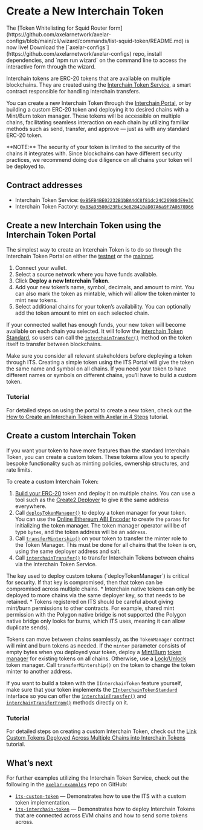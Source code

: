 # Create a New Interchain Token

<Callout emoji="⭐">
  The [Token Whitelisting for Squid Router
  form](https://github.com/axelarnetwork/axelar-configs/blob/main/cli/wizard/commands/list-squid-token/README.md) is now live! Download
  the [`axelar-configs`](https://github.com/axelarnetwork/axelar-configs) repo, install dependencies, and `npm run wizard` on the command line to
  access the interactive form through the wizard.
</Callout>


Interchain tokens are ERC-20 tokens that are available on multiple blockchains. They are created using the [Interchain Token Service](https://github.com/axelarnetwork/interchain-token-service/blob/main/contracts/InterchainTokenService.sol), a smart contract responsible for handling interchain transfers.

You can create a new Interchain Token through the [Interchain Portal](https://interchain.axelar.dev/), or by building a custom ERC-20 token and deploying it to desired chains with a Mint/Burn token manager. These tokens will be accessible on multiple chains, facilitating seamless interaction on each chain by utilizing familiar methods such as send, transfer, and approve — just as with any standard ERC-20 token.

<Callout emoji="🚨">
  **NOTE:** The security of your token is limited to the security of the chains
  it integrates with. Since blockchains can have different security practices,
  we recommend doing due diligence on all chains your token will be deployed to.
</Callout>

## Contract addresses

- Interchain Token Service: [`0xB5FB4BE02232B1bBA4dC8f81dc24C26980dE9e3C`](https://etherscan.io/address/0xB5FB4BE02232B1bBA4dC8f81dc24C26980dE9e3C)
- Interchain Token Factory: [`0x83a93500d23Fbc3e82B410aD07A6a9F7A0670D66`](https://etherscan.io/address/0x83a93500d23Fbc3e82B410aD07A6a9F7A0670D66)

## Create a new Interchain Token using the Interchain Token Portal

The simplest way to create an Interchain Token is to do so through the Interchain Token Portal on either the [testnet](https://testnet.interchain.axelar.dev/) or the [mainnet](https://interchain.axelar.dev/).

1. Connect your wallet.
1. Select a source network where you have funds available.
1. Click **Deploy a new Interchain Token**.
1. Add your new token’s name, symbol, decimals, and amount to mint. You can also mark the token as mintable, which will allow the token minter to mint new tokens.  
1. Select additional chains for your token’s availability. You can optionally add the token amount to mint on each selected chain.

If your connected wallet has enough funds, your new token will become available on each chain you selected. It will follow the [Interchain Token Standard](https://github.com/axelarnetwork/interchain-token-service/blob/main/contracts/interfaces/IInterchainTokenStandard.sol), so users can call the [`interchainTransfer()`](https://github.com/axelarnetwork/interchain-token-service/blob/9223108211b977d9138fdd67d5b4a641fc35c18c/contracts/interfaces/IInterchainTokenService.sol#L210) method on the token itself to transfer between blockchains.

<Callout emoji="💡">
  Make sure you consider all relevant stakeholders before deploying a token
  through ITS. Creating a simple token using the ITS Portal will give the token
  the same name and symbol on all chains. If you need your token to have
  different names or symbols on different chains, you’ll have to build a custom
  token.
</Callout>

### Tutorial

For detailed steps on using the portal to create a new token, check out the [How to Create an Interchain Token with Axelar in 4 Steps](https://axelar.network/blog/how-to-create-an-interchain-token-with-axelar-in-4-steps) tutorial.

## Create a custom Interchain Token

If you want your token to have more features than the standard Interchain Token, you can create a custom token. These tokens allow you to specify bespoke functionality such as minting policies, ownership structures, and rate limits.

To create a custom Interchain Token:

1. [Build your ERC-20](https://docs.alchemy.com/docs/how-to-create-an-erc-20-token-4-steps) token and deploy it on multiple chains. You can use a tool such as the [Create2 Deployer](/dev/solidity-utilities#create2-deployer) to give it the same address everywhere.
1. Call [`deployTokenManager()`](https://github.com/axelarnetwork/interchain-token-service/blob/9edc4318ac1c17231e65886eea72c0f55469d7e5/contracts/InterchainTokenService.sol#L276) to deploy a token manager for your token. You can use the [Online Ethereum ABI Encoder](https://adibas03.github.io/online-ethereum-abi-encoder-decoder/#/encode) to create the `params` for initializing the token manager. The token manager operator will be of type `bytes`, and the token address will be an `address`.
1. Call [`transferMintership()`](https://github.com/axelarnetwork/interchain-token-service/blob/9223108211b977d9138fdd67d5b4a641fc35c18c/contracts/utils/Minter.sol#L31) on your token to transfer the minter role to the Token Manager. This must be done for all chains that the token is on, using the same deployer address and salt.
1. Call [`interchainTransfer()`](https://github.com/axelarnetwork/interchain-token-service/blob/9223108211b977d9138fdd67d5b4a641fc35c18c/contracts/interfaces/IInterchainTokenService.sol#L210) to transfer Interchain Tokens between chains via the Interchain Token Service.

<Callout emoji="🚨">
   The key used to deploy custom tokens (`deployTokenManager`) is critical for security. If that key is compromised, then that token can be compromised across multiple chains. 
  * Interchain native tokens can only be deployed to more chains via the same deployer key, so that needs to be retained.
  * Tokens registered on ITS should be careful about giving mint/burn permissions to other contracts. For example, shared mint permission with the Polygon native bridge is not supported (the Polygon native bridge only looks for burns, which ITS uses, meaning it can allow duplicate sends).
</Callout>

Tokens can move between chains seamlessly, as the `TokenManager` contract will mint and burn tokens as needed. If the `minter` parameter consists of empty bytes when you deployed your token, deploy a [Mint/Burn](/dev/send-tokens/glossary#mintburn) [token manager](/dev/send-tokens/glossary#token-manager) for existing tokens on all chains. Otherwise, use a [Lock/Unlock](/dev/send-tokens/glossary#lockunlock) token manager. Call `transferMintership()` on the token to change the token minter to another address.

If you want to build a token with the `IInterchainToken` feature yourself, make sure that your token implements the [`IInterchainTokenStandard`](https://github.com/axelarnetwork/interchain-token-service/blob/v1.0.0/contracts/interfaces/IInterchainTokenStandard.sol) interface so you can offer the [`interchainTransfer()`](https://github.com/axelarnetwork/interchain-token-service/blob/9edc4318ac1c17231e65886eea72c0f55469d7e5/contracts/interfaces/IInterchainTokenStandard.sol#L19) and [`interchainTransferFrom()`](https://github.com/axelarnetwork/interchain-token-service/blob/9edc4318ac1c17231e65886eea72c0f55469d7e5/contracts/interfaces/IInterchainTokenStandard.sol#L36) methods directly on it.

### Tutorial

For detailed steps on creating a custom Interchain Token, check out the [Link Custom Tokens Deployed Across Multiple Chains into Interchain Tokens](/dev/send-tokens/interchain-tokens/developer-guides/link-custom-tokens-deployed-across-multiple-chains-into-interchain-tokens) tutorial.

## What’s next

For further examples utilizing the Interchain Token Service, check out the following in the  [`axelar-examples`](https://github.com/axelarnetwork/axelar-examples/tree/main) repo on GitHub:

- [`its-custom-token`](https://github.com/axelarnetwork/axelar-examples/tree/main/examples/evm/its-custom-token) — Demonstrates how to use the ITS with a custom token implementation.
- [`its-interchain-token`](https://github.com/axelarnetwork/axelar-examples/tree/main/examples/evm/its-interchain-token) — Demonstrates how to deploy Interchain Tokens that are connected across EVM chains and how to send some tokens across.

